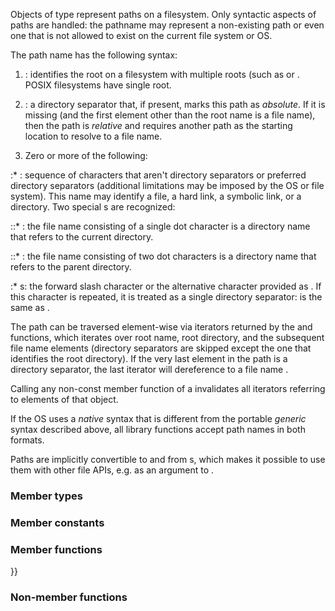 {{cpp/experimental/fs/title|path}}
{{cpp/experimental/fs/path/navbar}}
{{dcl begin}}
{{dcl header|experimental/filesystem}}
{{dcl|since=fs_ts|
class path;
}}
{{dcl end}}

Objects of type {{tt|path}} represent paths on a filesystem. Only syntactic aspects of paths are handled: the pathname may represent a non-existing path or even one that is not allowed to exist on the current file system or OS.

The path name has the following syntax:
# {{spar|root-name}}{{mark optional}}: identifies the root on a filesystem with multiple roots (such as {{c|"C:"}} or {{c|"//myserver"}}. POSIX filesystems have single root.
# {{spar|root-directory}}{{mark optional}}: a directory separator that, if present, marks this path as ''absolute''. If it is missing (and the first element other than the root name is a file name), then the path is ''relative'' and requires another path as the starting location to resolve to a file name.
# Zero or more of the following:
:* {{spar|file-name}}: sequence of characters that aren't directory separators or preferred directory separators (additional limitations may be imposed by the OS or file system). This name may identify a file, a hard link, a symbolic link, or a directory. Two special {{spar|file-name}}s are recognized:
::* {{spar|dot}}: the file name consisting of a single dot character {{c|.}} is a directory name that refers to the current directory.
::* {{spar|dot-dot}}: the file name consisting of two dot characters {{c|..}} is a directory name that refers to the parent directory.
:* {{spar|directory-separator}}s: the forward slash character {{c|/}} or the alternative character provided as {{tt|path::preferred_separator}}. If this character is repeated, it is treated as a single directory separator: {{c|/usr///////lib}} is the same as {{c|/usr/lib}}.

The path can be traversed element-wise via iterators returned by the {{lc|begin()}} and {{lc|end()}} functions, which iterates over root name, root directory, and the subsequent file name elements (directory separators are skipped except the one that identifies the root directory). If the very last element in the path is a directory separator, the last iterator will dereference to a file name {{spar|dot}}.

Calling any non-const member function of a {{tt|path}} invalidates all iterators referring to elements of that object.

If the OS uses a ''native'' syntax that is different from the portable ''generic'' syntax described above, all library functions accept path names in both formats.

Paths are implicitly convertible to and from {{lc|std::basic_string}}s, which makes it possible to use them with other file APIs, e.g. as an argument to {{lc|std::ifstream::open}}.

===Member types===
{{dsc begin}}
{{dsc hitem|Type|Definition}}
{{dsc|{{tt|value_type}}|character type used by the native encoding of the filesystem: {{c|char}} on POSIX, {{c|wchar_t}} on Windows}}
{{dsc|{{tt|string_type}}|{{c|std::basic_string&lt;value_type&gt;}}}}
{{dsc|{{tt|const_iterator}}|a constant {{named req|BidirectionalIterator}} with a {{tt|value_type}} of {{tt|path}}}}
{{dsc|{{tt|iterator}}|an alias to {{tt|const_iterator}}}}
{{dsc end}}

===Member constants===
{{dsc begin}}
{{dsc mem sconst|nolink=true|{{dsc small|constexpr value_type}} preferred_separator|alternative directory separator which may be used in addition to the portable {{c|/}}. On Windows, this is the backslash character {{c|\}}. On POSIX, this is the same forward slash {{c|/}} as the portable separator}}
{{dsc end}}

===Member functions===
{{dsc begin}}
{{dsc inc|cpp/experimental/fs/path/dsc constructor}}
{{dsc inc|cpp/experimental/fs/path/dsc destructor}}
{{dsc inc|cpp/experimental/fs/path/dsc operator{{=}}}}
{{dsc inc|cpp/experimental/fs/path/dsc assign}}

{{dsc h2|Concatenation}}
{{dsc inc|cpp/experimental/fs/path/dsc append}}
{{dsc inc|cpp/experimental/fs/path/dsc concat}}

{{dsc h2|Modifiers}}
{{dsc inc|cpp/experimental/fs/path/dsc clear}}
{{dsc inc|cpp/experimental/fs/path/dsc make_preferred}}
{{dsc inc|cpp/experimental/fs/path/dsc remove_filename}}
{{dsc inc|cpp/experimental/fs/path/dsc replace_filename}}
{{dsc inc|cpp/experimental/fs/path/dsc replace_extension}}
{{dsc inc|cpp/experimental/fs/path/dsc swap}}

{{dsc h2|Format observers}}
{{dsc inc|cpp/experimental/fs/path/dsc native}}
{{dsc inc|cpp/experimental/fs/path/dsc string}}
{{dsc inc|cpp/experimental/fs/path/dsc generic_string}}

{{dsc h2|Compare}}
{{dsc inc|cpp/experimental/fs/path/dsc compare}}

{{dsc h2|Decomposition}}
{{dsc inc|cpp/experimental/fs/path/dsc root_name}}
{{dsc inc|cpp/experimental/fs/path/dsc root_directory}}
{{dsc inc|cpp/experimental/fs/path/dsc root_path}}
{{dsc inc|cpp/experimental/fs/path/dsc relative_path}}
{{dsc inc|cpp/experimental/fs/path/dsc parent_path}}
{{dsc inc|cpp/experimental/fs/path/dsc filename}}
{{dsc inc|cpp/experimental/fs/path/dsc stem}}
{{dsc inc|cpp/experimental/fs/path/dsc extension}}

{{dsc h2|Queries}}
{{dsc inc|cpp/experimental/fs/path/dsc empty}}
{{dsc inc|cpp/experimental/fs/path/dsc has_path}}
{{dsc inc|cpp/experimental/fs/path/dsc is_absrel}}

{{dsc h2|Iterators}}
{{dsc inc|cpp/experimental/fs/path/dsc begin}}
{{dsc end}}

===Non-member functions===
{{dsc begin}}
{{dsc inc|cpp/experimental/fs/path/dsc swap2}}
{{dsc inc|cpp/experimental/fs/path/dsc operator_cmp}}
{{dsc inc|cpp/experimental/fs/path/dsc operator/}}
{{dsc inc|cpp/experimental/fs/path/dsc operator_ltltgtgt}}
{{dsc inc|cpp/experimental/fs/path/dsc u8path}}
{{dsc end}}